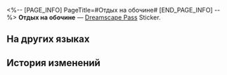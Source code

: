 <%-- [PAGE_INFO]
PageTitle=#Отдых на обочине#
[END_PAGE_INFO] --%>
{{Предмет Инфобокс
|id          = 223803
|Изображение = Dreamscape Pass Sticker Отдых на обочине.png
|Тип         = Dreamscape Pass Sticker
|Тип2        = Последний магнат Stickers
|Инвентарь   = 
|Редкость    = 4
|Эффект      = 
|Описание    = Пронумерованные наклейки, используемые для украшения дневника сновидений. Бывают самыми разными.
|Источник1   = [[Исследуйте пустынный переулок Рифа потока сновидений и отыщите следы Банды потока сновидений]]
}}
{{Описание|Кто ставит диван на улице?}}
'''Отдых на обочине''' — [[Dreamscape Pass]] Sticker.

==На других языках==
{{На других языках
|en   = Streetside Repose
|zhs  = 街边小憩
|zht  = 街邊小憩
|ja   = 街角での憩い
|ko   = 길가에서의 휴식
|es   = Reposo en la calle
|fr   = Repos de rue
|ru   = Отдых на обочине
|th   = พักผ่อนริมทาง
|vi   = Nghỉ Ngơi Bên Đường
|de   = Rastplatz am Straßenrand
|id   = Tempat Istirahat di Pinggir Jalan
|pt   = Repouso na Rua
}}

==История изменений==
{{История изменений|3.5}}